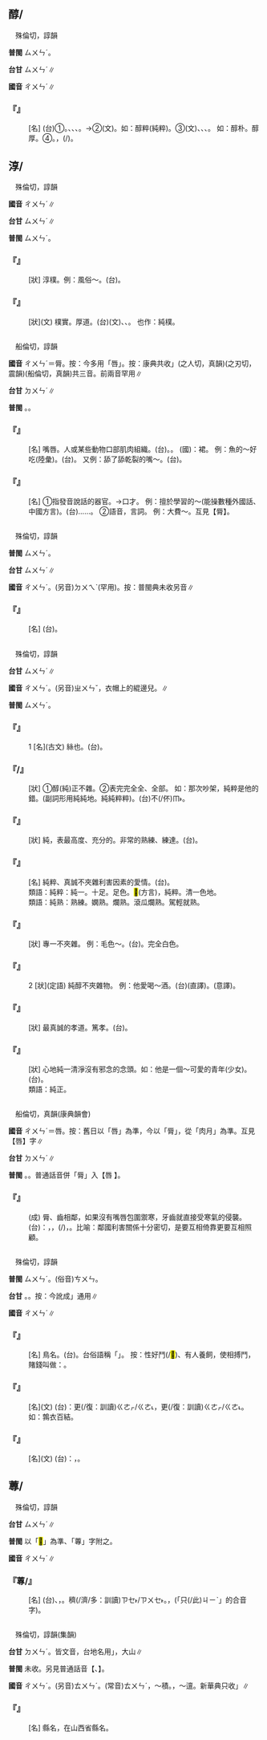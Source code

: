 
==醇/{{ruby|<mark>&#xf9d45;</mark>|ㄔㄨㄣˊ}}==

　殊倫切，諄韻

'''普閩''' <rt>ㄙㄨㄣˊ</rt>。

'''台甘''' <rt>ㄙㄨㄣˊ</rt>∥

'''國音''' <rt>ㄔㄨㄣˊ</rt>∥

    

==='''『{{ruby|醇|ㄔㄨㄣˊ}}』'''===
: [名] (台)①{{ruby|味|ㆠㄧ˫}}{{ruby|真|ㄐㄧㄣ}}{{ruby|厚|ㄍㄠ˫}}{{ruby|丌|ㆤ}}{{ruby|酒|ㄐㄧㄨˋ}}。{{ruby|純|ㄙㄨㄣˊ}}、{{ruby|馴|ㄙㄨㄣˊ}}、{{ruby|好|ㄏㄜˋ}}{{ruby|食|ㄐㄧㄚㆷ ͘}}{{ruby|<mark>&#xffa45;</mark>|ㆠㆤ˫/ㆠㄨㆤ˫}}{{ruby|蘞|ㄏㄧㆰ}}、{{ruby|<mark>&#xffa45;</mark>|ㆠㆤ˫/ㆠㄨㆤ˫}}{{ruby|刺|ㄑㄧ˪}}{{ruby|激|ㄍㄧㆤㆶ}}。→②(文){{ruby|純|ㄙㄨㄣˊ}}{{ruby|正|ㄐㄧㄥ˪}}{{ruby|無|ㆠㄜˊ}}{{ruby|夾|ㆣㄧㄚㆴ}}{{ruby|雜|ㄗㄚㆴ ͘}}{{ruby|物|ㆠㄨㆵ ͘}}。如：醇粹(純粹)。③(文){{ruby|謙|ㄎㄧㆰ}}{{ruby|卑|ㄅㄧ}}、{{ruby|忠|ㄉㄧㆲ}}{{ruby|厚|ㄏㆦ˫}}、{{ruby|謹|ㄍㄧㄣˋ}}{{ruby|慎|ㄒㄧㄣ˫}}、{{ruby|穩|ㄨㄣˋ}}{{ruby|重|ㄉㄧㆲ˫}}{{ruby|丌|ㆤ}}{{ruby|款|ㄎㄨㄢˋ}}。 如：醇朴。醇厚。④{{ruby|一|ㄐㄧㆵ ͘}}{{ruby|種|ㄐㄧㆲˋ}}{{ruby|有|ㄧㄨˋ}}{{ruby|機|ㄍㄧ}}{{ruby|化|ㄏㄨㄚ˪}}{{ruby|合|ㄏㄚㆴ ͘}}{{ruby|物|ㆠㄨㆵ ͘}}。{{ruby|醫|ㄧ}}{{ruby|藥|ㄧㄜㆷ ͘}}{{ruby|用|ㄧㄥ˫/ㄧㆲ˫}}{{ruby|丌|ㆤ}}{{ruby|酒|ㄐㄧㄨˋ}}{{ruby|精|ㄐㄧㄥ}}，{{ruby|著|ㄉㄧㄜㆷ}}(/{{ruby|就|ㄐㄧㄨ˫}}){{ruby|是|ㄒㄧ˫}}{{ruby|乙|ㄧㆵ}}{{ruby|醇|ㄙㄨㄣˊ}}。
    

==淳/{{ruby|<mark>&#xf9d44;</mark>|ㄔㄨㄣˊ}}==

　殊倫切，諄韻

'''國音''' <rt>ㄔㄨㄣˊ</rt>∥

'''台甘''' <rt>ㄙㄨㄣˊ</rt>∥

'''普閩''' <rt>ㄙㄨㄣˊ</rt>。

    

==='''『{{ruby|淳|ㄔㄨㄣˊ}}{{ruby|厚|ㄏㄡˋ}}』'''===
: [狀] 淳樸。例：風俗～。(台){{ruby|風|ㄏㆲ}}{{ruby|俗|ㄒㄧㆦㆶ ͘}}{{ruby|真|ㄐㄧㄣ}}{{ruby|樸|ㄆㄜㆷ}}{{ruby|實|ㄒㄧㆵ ͘}}{{ruby|忠|ㄉㄧㆲ}}{{ruby|厚|ㄏㆦ˫}}。
    

==='''『{{ruby|淳|ㄔㄨㄣˊ}}{{ruby|樸|ㄆㄨˊ}}』'''===
: [狀](文) 樸實。厚道。(台)(文){{ruby|淳|ㄙㄨㄣˊ}}{{ruby|樸|ㄆㆦㆶ}}、{{ruby|樸|ㄆㄜㆷ}}{{ruby|實|ㄒㄧㆵ ͘}}、{{ruby|古|ㄍㆦˋ}}{{ruby|意|ㄧ˪}}。 也作：純樸。
    

=={{ruby|唇|ㄔㄨㄣˊ}}==

　船倫切，諄韻

'''國音''' <rt>ㄔㄨㄣˊ</rt>＝脣。按：今多用「唇」。按：康典共收{{ruby|「|ㄓㄣ}}」(之人切，真韻){{ruby|。|ㄓㄣˋ}}(之刃切，震韻){{ruby|。|ㄔㄨㄣˊ}}(船倫切，真韻)共三音。前兩音罕用∥

'''台甘''' <rt>ㄉㄨㄣˊ</rt>∥

'''普閩''' {{ruby|(文)|ㄙㄨㄣˊ}}。{{ruby|(白)|ㄗㄨㄣˊ}}{{ruby|、|ㄉㄨㄣˊ}}。

    

==='''『{{ruby|唇|ㄔㄨㄣˊ}}』'''===
: [名] 嘴唇。人或某些動物口部肌肉組織。(台){{ruby|嘴|ㄘㄨㄧ˪}}{{ruby|唇|ㄉㄨㄣˊ}}。{{ruby|<mark>&#xffcd7;</mark>|ㄅㄧㆷ}}{{ruby|唇|ㄉㄨㄣˊ}}。 (國)：{{ruby|<mark>&#xffcd7;</mark>|ㄅㄧㄝ}}裙。 例：魚的～好吃(陸彙)。(台){{ruby|魚|ㄏㄧˊ}}{{ruby|丌|ㆤ}}{{ruby|嘴|ㄘㄨㄧ˪}}{{ruby|唇|ㄉㄨㄣˊ}}{{ruby|好|ㄏㄜˋ}}{{ruby|食|ㄐㄧㄚㆷ ͘}}。 又例：舔了舔乾裂的嘴～。(台){{ruby|舐|ㄐㄧ˪}}{{ruby|兩|ㄋㆭ˫}}{{ruby|下|·ㆤ˫}}{{ruby|仔|ㄚ}}{{ruby|乾|ㄉㄚ}}{{ruby|必|ㄅㄧㆵ}}{{ruby|去|ㄎㄧ˪}}{{ruby|丌|ㆤ}}{{ruby|嘴|ㄘㄨㄧ˪}}{{ruby|唇|ㄉㄨㄣˊ}}。
    

==='''『{{ruby|唇|ㄔㄨㄣˊ}}{{ruby|舌|ㄕㄜˊ}}』'''===
: [名] ①指發音說話的器官。→口才。 例：擅於學習的～(能操數種外國話、中國方言)。(台){{ruby|生|ㄒㆪ/ㄙㆥ}}{{ruby|做|ㄗㄨㆤ˪/ㄗㄜ˪}}{{ruby|一|ㄐㄧㆵ ͘}}{{ruby|副|ㄏㄨ˪}}{{ruby|唇|ㄉㄨㄣˊ}}{{ruby|舌|ㄐㄧㆷ ͘}}{{ruby|<mark>&#xffa55;</mark>|ㆣㄠˊ}}{{ruby|學|ㄏㄚㆶ ͘}}{{ruby|習|ㄒㄧㆴ ͘}}……。 ②語音{{ruby|：|ㄔㄨㄣˊ}}{{ruby|·|ㄕㄜ}}，言詞。 例：大費～。互見【脣】。
    

=={{ruby|錞|ㄔㄨㄣˊ}}==

　殊倫切，諄韻

'''普閩''' <rt>ㄙㄨㄣˊ</rt>。

'''台甘''' <rt>ㄙㄨㄣˊ</rt>{{ruby|、|ㄉㄨㄧ˫}}∥

'''國音''' <rt>ㄔㄨㄣˊ</rt>。(另音)<rt>ㄉㄨㄟˋ</rt>(罕用)。按：普閩典未收另音∥

    

==='''『{{ruby|錞|ㄔㄨㄣˊ}}』'''===
: [名] (台){{ruby|古|ㄍㆦˋ}}{{ruby|早|ㄗㄚˋ}}{{ruby|一|ㄐㄧㆵ ͘}}{{ruby|種|ㄐㄧㆲˋ}}{{ruby|銅|ㄉㄤˊ}}{{ruby|製|ㄗㆤ˪}}{{ruby|丌|ㆤ}}{{ruby|樂|ㆣㄚㆶ ͘}}{{ruby|器|ㄎㄧ˪}}。
    

=={{ruby|純|ㄔㄨㄣˊ}}==

　殊倫切，諄韻

'''台甘''' <rt>ㄙㄨㄣˊ</rt>∥

'''國音''' <rt>ㄔㄨㄣˊ</rt>。(另音)<rt>ㄓㄨㄣˇ</rt>，衣帽上的緄邊兒。{{ruby|(台)|ㄙㄨㄣˊ}}∥

'''普閩''' <rt>ㄙㄨㄣˊ</rt>。

    

==='''『{{ruby|純|ㄔㄨㄣˊ}}』'''===
:1  [名](古文) 絲也。(台){{ruby|絲|ㄒㄧ}}。
    

==='''『{{ruby|純|ㄔㄨㄣˊ}}{{ruby|粹|ㄘㄨㄟˋ}}/{{ruby|醇|ㄔㄨㄣˊ}}{{ruby|粹|ㄘㄨㄟˋ}}』'''===
: [狀] ①醇(純)正不雜。②表完完全全、全部。 如：那次吵架，純粹是他的錯。(副詞形用純純地。純純粹粹)。(台){{ruby|<mark>&#xf8fbe;</mark>|ㄏㄧㆵ}}{{ruby|擺|ㄅㄞˋ}}{{ruby|冤|ㄨㄢ}}{{ruby|家|ㄍㆤ}}{{ruby|攏|ㄌㆲˋ}}{{ruby|是|ㄒㄧ˫}}{{ruby|伊|ㄧ}}{{ruby|丌|ㆤ}}不(/伓)<rt>ㆬ˫</rt>{{ruby|著|ㄉㄧㄜㆷ ͘}}。
    

==='''『{{ruby|純|ㄔㄨㄣˊ}}{{ruby|熟|ㄕㄡˊ}}』'''===
: [狀] 純，表最高度、充分的。非常的熟練、練達。(台){{ruby|形|ㄏㄧㄥˊ}}{{ruby|容|ㄧㆲˊ}}{{ruby|極|ㄍㄧㆤㆶ ͘}}{{ruby|其|ㄍㄧ}}{{ruby|熟|ㄒㄧㆤㆶ ͘}}。
    

==='''『{{ruby|純|ㄔㄨㄣˊ}}{{ruby|愛|ㄞˋ}}』'''===
: [名] 純粹、真誠不夾雜利害因素的愛情。(台){{ruby|純|ㄙㄨㄣˊ}}{{ruby|真|ㄐㄧㄣ}}{{ruby|丌|ㆤ}}{{ruby|愛|ㄞ˪}}{{ruby|情|ㄐㄧㄥˊ}}。
:類語：純粹：純一。十足。足色。<mark>&#xffc44;</mark>(方言)，純粹。清一色地。
:
:類語：純熟：熟練。嫻熟。爛熟。滾瓜爛熟。駕輕就熟。
:
    

==='''『{{ruby|純|ㄔㄨㄣˊ}}{{ruby|白|ㄅㄞˊ}}』'''===
: [狀] 專一不夾雜。 例：毛色～。(台){{ruby|清|ㄑㄧㄥ}}{{ruby|一|ㄧㆵ}}{{ruby|色|ㄒㄧㆤㆶ}}{{ruby|丌|ㆤ}}{{ruby|白|ㄅㆤㆷ ͘}}。完全白色。
    

==='''『{{ruby|純|ㄔㄨㄣˊ}}』'''===
:2  [狀](定語) 純醇不夾雜物。 例：他愛喝～酒。(台)(直譯){{ruby|伊|ㄧ}}{{ruby|愛|ㄞ˪}}{{ruby|<mark>&#xffbf1;</mark>|ㄌㄧㆬ}}{{ruby|純|ㄙㄨㄣˊ}}{{ruby|粹|ㄘㄨㄧ˪}}{{ruby|丌|ㆤ}}{{ruby|酒|ㄐㄧㄨˋ}}。(意譯){{ruby|伊|ㄧ}}{{ruby|<mark>&#xffbf1;</mark>|ㄌㄧㆬ}}{{ruby|酒|ㄐㄧㄨˋ}}{{ruby|無|ㆠㄜˊ}}{{ruby|愛|ㄞ˪}}{{ruby|透|ㄊㄠ˪}}{{ruby|別|ㄅㄚㆵ ͘}}{{ruby|項|ㄏㄤ˫}}{{ruby|酒|ㄐㄧㄨˋ}}。
    

==='''『{{ruby|純|ㄔㄨㄣˊ}}{{ruby|孝|ㄒㄧㄠˋ}}』'''===
: [狀] 最真誠的孝道。篤孝。(台){{ruby|真|ㄐㄧㄣ}}{{ruby|誠|ㄐㄧㆩˊ}}{{ruby|有|ㄧㄨˋ}}{{ruby|孝|ㄏㄠ˪}}。
    

==='''『{{ruby|純|ㄔㄨㄣˊ}}{{ruby|潔|ㄐㄧㄝˊ}}』'''===
: [狀] 心地純一清淨沒有邪念的念頭。如：他是一個～可愛的青年(少女)。(台){{ruby|伊|ㄧ}}{{ruby|是|ㄒㄧ˫}}{{ruby|一|ㄐㄧㆵ ͘}}{{ruby|個|ㆤˊ}}{{ruby|純|ㄙㄨㄣˊ}}{{ruby|真|ㄐㄧㄣ}}{{ruby|得|ㄉㄧㆵ}}{{ruby|人|ㄌㄤˊ}}{{ruby|疼|ㄊㄧㆩ˪}}{{ruby|丌|ㆤ}}{{ruby|少|ㄒㄧㄠˋ}}{{ruby|女|ㄌㄨˋ}}。
:類語：純正。
:
    

=={{ruby|脣|ㄔㄨㄣˊ}}==

　船倫切，真韻(康典韻會)

'''國音''' <rt>ㄔㄨㄣˊ</rt>＝唇。按：舊日以「唇」為準，今以「脣」，從「肉月」為準。互見【唇】字∥

'''台甘''' <rt>ㄉㄨㄣˊ</rt>∥

'''普閩''' {{ruby|(文)|ㄙㄨㄣˊ}}。{{ruby|(白)|ㄗㄨㄣˊ}}{{ruby|。|ㄉㄨㄣˊ}}。普通話音併「脣」入【唇 】。

    

==='''『{{ruby|脣|ㄔㄨㄣˊ}}{{ruby|亡|ㄨㄤˊ}}{{ruby|齒|ㄔˇ}}{{ruby|寒|ㄏㄢˊ}}』'''===
: (成) 脣、齒相鄰，如果沒有嘴唇包圍禦寒，牙齒就直接受寒氣的侵襲。(台){{ruby|左|ㄗㄜˋ}}{{ruby|傳|ㄉㄨㄢ˫}}{{ruby|有|ㄨ˫}}{{ruby|一|ㄐㄧㆵ ͘}}{{ruby|段|ㄉㄨㆩ˫}}{{ruby|講|ㄍㆲˋ}}{{ruby|→|ㄍㆲ}}：{{ruby|說|ㄙㄨㆤㆷ}}{{ruby|來|ㄌㄞˊ}}{{ruby|魯|ㄌㆦˋ}}{{ruby|國|ㄍㆦㆶ}}{{ruby|若|ㄋㄚˋ}}{{ruby|像|ㄑㄧㆧ˫/ㄑㄧㆫ˫}}{{ruby|是|ㄒㄧ˫}}{{ruby|齊|ㄗㆤˊ}}{{ruby|晉|ㄐㄧㄣ˪}}{{ruby|二|ㆢㄧ˫/ㄌㄧ˫}}{{ruby|國|ㄍㆦㆶ}}{{ruby|丌|ㆤ}}{{ruby|嘴|ㄘㄨㄧ˪}}{{ruby|唇|ㄉㄨㄣˊ}}，{{ruby|脣|ㄉㄨㄣˊ}}{{ruby|若|ㄋㄚ˫}}{{ruby|亡|ㆠㆲˊ}}{{ruby|去|ㄎㄧ˪}}，{{ruby|嘴|ㄘㄨㄧ˪}}{{ruby|齒|ㄎㄧˋ}}{{ruby|著|ㄉㄧㄜㆷ}}(/{{ruby|都|ㄉㄜ˫}}){{ruby|無|ㆠㄜˊ}}{{ruby|人|ㄌㄤˊ}}{{ruby|保|ㄅㄜˋ}}{{ruby|護|ㄏㆦ˫}}，{{ruby|國|ㄍㆦㆶ}}{{ruby|君|ㄍㄨㄣ}}{{ruby|亦|ㄧㄚㆷ ͘}}{{ruby|知|ㄗㄞ}}{{ruby|影|ㄧㆩˋ}}{{ruby|去|ㄎㄧ˪}}{{ruby|真|ㄐㄧㄣ}}{{ruby|清|ㄑㄧㄥ}}{{ruby|楚|ㄘㄜˋ}}。比喻：鄰國利害關係十分密切，是要互相倚靠更要互相照顧。
    

=={{ruby|鶉|ㄔㄨㄣˊ}}==

　殊倫切，諄韻

'''普閩''' <rt>ㄙㄨㄣˊ</rt>。(俗音)<rt>ㄘㄨㄣ</rt>。

'''台甘''' {{ruby|(文)|ㄙㄨㄣˊ}}。{{ruby|(語)|ㄘㄨㄣ}}。按：今訛成{{ruby|「|ㄉㄨㄣ/ㄊㄨㄣ}}」通用∥

'''國音''' <rt>ㄔㄨㄣˊ</rt>∥

    

==='''『{{ruby|鵪|ㄢ}}{{ruby|鶉|ㄔㄨㄣˊ}}』'''===
: [名] 鳥名。(台){{ruby|鵪|ㄧㄢ}}{{ruby|鶉|ㄊㄨㄣ/ㄉㄨㄣ}}。台俗語稱「{{ruby|無|ㆠㄜˊ}}{{ruby|尾|ㆠㄨㆤˋ/ㆠㆤˋ}}{{ruby|鵪|ㄧㄢ}}{{ruby|鶉|ㄉㄨㄣ}}」。 按：性好鬥(/<mark>&#xf91c0;</mark>)、有人養飼，使相搏鬥，賭錢叫做：{{ruby|鬥|ㄉㄡˋ}}{{ruby|鶉|ㄔㄨㄣˊ}}。
    

==='''『{{ruby|鶉|ㄔㄨㄣˊ}}{{ruby|衣|ㄧ}}』'''===
: [名](文) (台){{ruby|比|ㄅㄧˋ}}{{ruby|喻|ㆡㄨ˫/ㄌㄨ˫}}：{{ruby|補|ㄅㆦˋ}}{{ruby|了|ㄌㄧㄠˋ}}更(/復：訓讀)<rt>ㄍㄜㆷ/ㄍㄜ˪</rt>{{ruby|再|ㄗㄞ˪}}{{ruby|補|ㄅㆦˋ}}，{{ruby|紩|ㄊㆪ˫}}{{ruby|了|ㄌㄧㄠˋ}}更(/復：訓讀)<rt>ㄍㄜㆷ/ㄍㄜ˪</rt>{{ruby|再|ㄗㄞ˪}}{{ruby|紩|ㄊㆪ˫}}{{ruby|丌|ㆤ}}{{ruby|舊|ㄍㄨ˫}}{{ruby|破|ㄆㄨㄚ˪}}{{ruby|衫|ㄙㆩ}}。 如：鶉衣百結。
    

==='''『{{ruby|鶉|ㄔㄨㄣˊ}}{{ruby|居|ㄐㄩ}}』'''===
: [名](文) (台){{ruby|比|ㄅㄧˋ}}{{ruby|喻|ㆡㄨ˫/ㄌㄨ˫}}：{{ruby|無|ㆠㄜˊ}}{{ruby|一|ㄧㆵ}}{{ruby|定|ㄉㄧㄥ˫}}{{ruby|丌|ㆤ}}{{ruby|住|ㄗㄨ˫}}{{ruby|所|ㄙㆦˋ}}，{{ruby|無|ㆠㄜˊ}}{{ruby|固|ㄍㆦ˪}}{{ruby|定|ㄉㄧㄥ˫}}{{ruby|丌|ㆤ}}{{ruby|住|ㄗㄨ˫}}{{ruby|址|ㄐㄧˋ}}。
    

==蓴/{{ruby|<mark>&#xf9d46;</mark>|ㄔㄨㄣˊ}}==

　殊倫切，諄韻

'''台甘''' <rt>ㄙㄨㄣˊ</rt>∥

'''普閩''' 以「<mark>&#xf9d46;</mark>」為準、「蓴」字附之。

'''國音''' <rt>ㄔㄨㄣˊ</rt>∥

    

==='''『蓴/{{ruby|<mark>&#xf9d45;</mark>|ㄔㄨㄣˊ}}』'''===
: [名] (台){{ruby|蓴|ㄙㄨㄣˊ}}{{ruby|菜|ㄘㄞ˪}}、{{ruby|睡|ㄙㄨㄧ˪}}{{ruby|蓮|ㄌㄧㄢˊ}}{{ruby|科|ㄎㄜ}}{{ruby|丌|ㆤ}}{{ruby|水|ㄗㄨㄧˋ}}{{ruby|草|ㄘㄠˋ}}，{{ruby|幼|ㄧㄨ˪}}{{ruby|葉|ㄏㄧㄜㆷ ͘}}{{ruby|會|ㆤ˫}}{{ruby|得|ㄉㄧㆵ}}{{ruby|煮|ㄐㄧˋ/ㄗㄨˋ}}{{ruby|湯|ㄊㆭ}}{{ruby|牽|ㄎㄢ}}{{ruby|粉|ㄏㄨㄣˋ}}。{{ruby|浙|ㄐㄧㄚㆵ}}{{ruby|江|ㄍㄤ}}{{ruby|蕭|ㄒㄧㄠ}}{{ruby|山|ㄙㄢ}}{{ruby|丌|ㆤ}}{{ruby|湘|ㄒㄧㆲ}}{{ruby|湖|ㆦˊ}}{{ruby|出|ㄘㄨㆵ}}{{ruby|產|ㄙㄢˋ}}{{ruby|尚|ㄒㄧㄤ˫}}穧(/濟/多：訓讀)<rt>ㄗㆤ˫/ㄗㄨㆤ˫</rt>。{{ruby|是|ㄒㄧ˫}}{{ruby|該|ㄍㄞ}}{{ruby|地|ㄉㆤ˫}}{{ruby|日|ㆢㄧㆵ ͘/ㄌㄧㆵ ͘}}{{ruby|常|ㄒㄧㆲˊ}}{{ruby|愛|ㄞ˪}}{{ruby|食|ㄐㄧㄚㆷ ͘}}{{ruby|丌|ㆤ}}{{ruby|鄉|ㄏㄧㆲ}}{{ruby|味|ㆠㄧ˫}}，{{ruby|古|ㄍㆦˋ}}{{ruby|早|ㄗㄚˋ}}{{ruby|有|ㄨ˫}}{{ruby|人|ㄌㄤˊ}}{{ruby|為|ㄨㄧ˫}}{{ruby|著|ㄉㄧㄜㆷ ͘}}{{ruby|<mark>&#xffa49;</mark>|ㆠㆤㆷ/ㆠㄨㆤㆷ ͘}}{{ruby|食|ㄐㄧㄚㆷ ͘}}{{ruby|<mark>&#xffacb;</mark>|ㄗㆤ}}(「只(/此)<rt>ㄐㄧˋ</rt>{{ruby|個|ㆤˊ}}」的合音字){{ruby|鄉|ㄏㄧㆲ}}{{ruby|味|ㆠㄧ˫}}{{ruby|辭|ㄒㄧˊ}}{{ruby|官|ㄍㄨㆩ}}{{ruby|返|ㄉㆭˋ}}{{ruby|鄉|ㄏㄧㆫ/ㄏㄧㆧ}}{{ruby|里|ㄌㄧˋ}}。
    

=={{ruby|屯|ㄔㄨㄣˊ}}==

　殊倫切，諄韻(集韻)

'''台甘''' <rt>ㄉㄨㄣˊ</rt>{{ruby|、|ㄉㄨㄣ}}{{ruby|、|ㄉㄨㄣ˫}}。皆文音，台地名用{{ruby|「|ㄉㄨㄣ˫}}」，大{{ruby|屯|ㄉㄨㄣ˫}}山∥

'''普閩''' 未收。另見普通話音【{{ruby|屯|ㄊㄨㄣˊ}}、{{ruby|屯|ㄓㄨㄣ}}】。

'''國音''' <rt>ㄔㄨㄣˊ</rt>。(另音)<rt>ㄊㄨㄣˊ</rt>{{ruby|、|ㄓㄨㄣ}}。(常音)<rt>ㄊㄨㄣˊ</rt>，～積。{{ruby|(文)|ㄓㄨㄣ}}，～邅。新華典只收{{ruby|「|ㄊㄨㄣˊ}}{{ruby|、|ㄓㄨㄣ}}」∥

    

==='''『{{ruby|屯|ㄔㄨㄣˊ}}{{ruby|留|ㄌㄧㄡˊ}}』'''===
: [名] 縣名，在山西省縣名。
    
